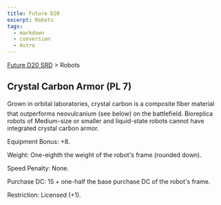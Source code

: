 ```yaml
---
title: Future D20
excerpt: Robots
tags:
  - markdown
  - conversion
  - Astro
---
```






[Future D20 SRD]( / ) > Robots




## Crystal Carbon Armor (PL 7)


Grown in orbital laboratories, crystal carbon is a composite fiber material that outperforms neovulcanium (see below) on the battlefield. Bioreplica robots of Medium-size or smaller and liquid-state robots cannot have integrated crystal carbon armor.


Equipment Bonus: +8.


Weight: One-eighth the weight of the robot's frame (rounded down).


Speed Penalty: None.


Purchase DC: 15 + one-half the base purchase DC of the robot's frame.


Restriction: Licensed (+1).



